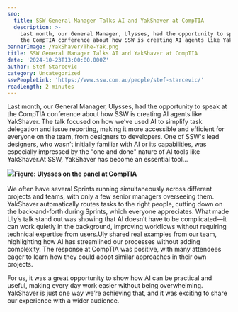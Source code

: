 ```yaml
---
seo:
  title: SSW General Manager Talks AI and YakShaver at CompTIA
  description: >-
    Last month, our General Manager, Ulysses, had the opportunity to speak at
    the CompTIA conference about how SSW is creating AI agents like YakShaver.
bannerImage: /YakShaver/The-Yak.png
title: SSW General Manager Talks AI and YakShaver at CompTIA
date: '2024-10-23T13:00:00.000Z'
author: Stef Starcevic
category: Uncategorized
sswPeopleLink: 'https://www.ssw.com.au/people/stef-starcevic/'
readLength: 2 minutes
---
```


Last month, our General Manager, Ulysses, had the opportunity to speak at the CompTIA conference about how SSW is creating AI agents like YakShaver. The talk focused on how we’ve used AI to simplify task delegation and issue reporting, making it more accessible and efficient for everyone on the team, from designers to developers. One of SSW's lead designers, who wasn’t initially familiar with AI or its capabilities, was especially impressed by the "one and done" nature of AI tools like YakShaver.At SSW, YakShaver has become an essential tool...

![](/people/1726708700446.jpg)**Figure: Ulysses on the panel at CompTIA**\
\
We often have several Sprints running simultaneously across different projects and teams, with only a few senior managers overseeing them. YakShaver automatically routes tasks to the right people, cutting down on the back-and-forth during Sprints, which everyone appreciates. What made Uly’s talk stand out was showing that AI doesn’t have to be complicated—it can work quietly in the background, improving workflows without requiring technical expertise from users.Uly shared real examples from our team, highlighting how AI has streamlined our processes without adding complexity. The response at CompTIA was positive, with many attendees eager to learn how they could adopt similar approaches in their own projects.

For us, it was a great opportunity to show how AI can be practical and useful, making every day work easier without being overwhelming. YakShaver is just one way we’re achieving that, and it was exciting to share our experience with a wider audience.
